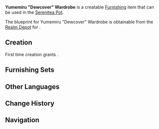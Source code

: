 {{Furnishing Infobox
|id             = 370114
|image          = Item Yumemiru Dewcover Wardrobe.png
|category       = Large Furnishing
|subcategory    = Cabinet
|rarity         = 3
|adeptal_energy = 60
|load           = 85
|reduced_load   = 64
|description    = A sealed Inazuman clothes cabinet. Its thickness and walls have been adjusted based on the unique features of Inazuman kimonos.<br />Inazuma is surrounded on three sides by the ocean and the air is saturated with moisture, and as such, clothes are liable to become damp and moldy easily after being stored to a long time. As such, the upper section of this wardrobe contains a replaceable wooden box full of dried petals and sawdust that is used to absorb water and control the humidity within. This contraption actually works quite well, for the record.
|blueprint      = [[Realm Depot]]
}}
'''Yumemiru "Dewcover" Wardrobe''' is a creatable [[Furnishing]] item that can be used in the [[Serenitea Pot]].

The blueprint for Yumemiru "Dewcover" Wardrobe is obtainable from the [[Realm Depot]] for {{Item|Realm Currency|24|x=160}}.

==Creation==
First time creation grants {{Item|Trust|24|x=60}}.
{{Recipe
|type = Creation
|time = 14h
|Yumemiru Wood = 12
|sort = Yumemiru Wood
}}

==Furnishing Sets==
{{Craft Usage}}

==Other Languages==
{{Other Languages
|default_hidden = 1
|en      = Yumemiru "Dewcover" Wardrobe
|zhs     = 梦见木「露隐」衣柜
|zhs_rm  = Mèngjiàn-mù "Lù Yǐn" Yījù
|zht     = 夢見木「露隱」衣櫃
|zht_rm  = Mèngjiàn-mù "Lù Yǐn" Yījù
|ja      = 夢見の「露隠」衣装棚
|ja_rm   = Yumemiru no "Roin" Ishoudana{{Assumed}}
|ko      = 꿈의 나무 「드러냄」 옷장
|ko_rm   = 
|es      = Ropero de madera onírica: Rocío
|fr      = Garde-robe « Rosée matinale » en bois de rêve
<!-- |fr_tl   = Wardrobe "Morning Dew" in Dream Wood -->|ru      = Гардероб из юмэмиру «Росинка»
|th      = ตู้เสื้อผ้าไม้ Yumemiru "มิดชิด"
|th_rm   = 
|vi      = Tủ Áo "Ẩn Hiện" Gỗ Mơ Mộng
|de      = Kleiderschrank aus Yumemiru-Holz „Auftauchen des Verborgenen“
|id      = Lemari Kayu Yumemiru: Tudung Embun
|pt      = Guarda-roupa de Madeira Yumemiru "Segredos e Exposição"
}}

==Change History==
{{Change History|2.2}}

==Navigation==
{{Furnishing Navbox/Interior|Large Furnishing}}